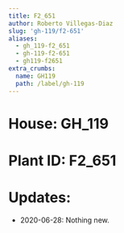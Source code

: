```yaml
---
title: F2_651
author: Roberto Villegas-Diaz
slug: 'gh-119/f2-651'
aliases:
  - gh_119-f2_651
  - gh-119-f2-651
  - gh119-f2651
extra_crumbs:
  name: GH119
  path: /label/gh-119
---
```


# **House**: GH_119
# **Plant ID**: F2_651
# **Updates**: 
 - 2020-06-28: Nothing new.

